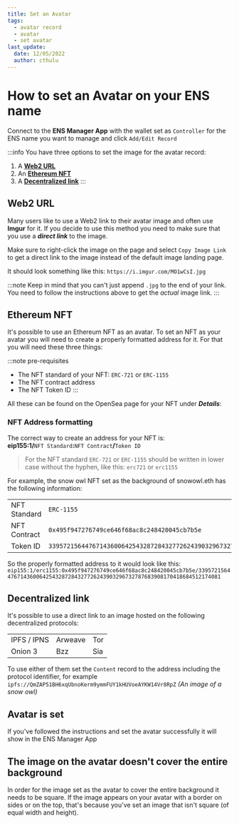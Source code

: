 ```yaml
---
title: Set an Avatar
tags:
  - avatar record
  - avatar
  - set avatar
last_update:
  date: 12/05/2022
  author: cthulu
---
```



# How to set an Avatar on your ENS name
Connect to the <Link to="https://app.ens.domains"><b>ENS Manager App</b></Link> with the wallet set as `Controller` for the ENS name you want to manage and click `Add/Edit Record`
<BrowserWindow url="app.ens.domains">
  <Image img="/img/avatar_set1.webp"/>
</BrowserWindow>

:::info
You have three options to set the image for the avatar record:
 1. A [**Web2 URL**](#a-web2-url)
 1. An [**Ethereum NFT**](#ethereum-nft)
 1. A [**Decentralized link**](#decentralized-link)
:::

## **Web2 URL**
Many users like to use a Web2 link to their avatar image and often use <Link to="https://imgur.com"><b>Imgur</b></Link> for it. If you decide to use this method you need to make sure that you use a ***direct link*** to the image.

Make sure to right-click the image on the page and select `Copy Image Link` to get a direct link to the image instead of the default image landing page.
<BrowserWindow url="imgur.com">
  <Image img="/img/avatar_set2.webp"/>
</BrowserWindow>

It should look something like this: `https://i.imgur.com/MO1wCsI.jpg`

:::note
Keep in mind that you can't just append `.jpg` to the end of your link. You need to follow the instructions above to get the *actual* image link.
:::
<BrowserWindow url="app.ens.domains">
  <Image img="/img/avatar_set3.webp"/>
</BrowserWindow>

## **Ethereum NFT**
It's possible to use an Ethereum NFT as an avatar. To set an NFT as your avatar you will need to create a properly formatted address for it. For that you will need these three things:

:::note pre-requisites
 - The NFT standard of your NFT: `ERC-721` or `ERC-1155`
 - The NFT contract address
 - The NFT Token ID
:::

All these can be found on the OpenSea page for your NFT under ***Details***:
<BrowserWindow url="app.ens.domains">
  <Image img="/img/avatar_set4.webp"/>
</BrowserWindow>

### NFT Address formatting
The correct way to create an address for your NFT is:  
**eip155:1/**`NFT Standard`**:**`NFT Contract`**/**`Token ID`

> For the NFT standard `ERC-721` or `ERC-1155` should be written in lower case without the hyphen, like this: `erc721` or `erc1155`

For example, the snow owl NFT set as the background of snowowl.eth has the following information:

|              |                                                                                 |
| ------------ | ------------------------------------------------------------------------------- |
| NFT Standard | `ERC-1155`                                                                      |
| NFT Contract | `0x495f947276749ce646f68ac8c248420045cb7b5e`                                    |
| Token ID     | `33957215644767143600642543287284327726243903296732787683908170418684512174081` |

So the properly formatted address to it would look like this:
`eip155:1/erc1155:0x495f947276749ce646f68ac8c248420045cb7b5e/33957215644767143600642543287284327726243903296732787683908170418684512174081`

## Decentralized link
It's possible to use a direct link to an image hosted on the following decentralized protocols:

|             |          |          |
| ----------- | -------- | -------- |
| IPFS / IPNS | Arweave  | Tor      |
| Onion 3     | Bzz      | Sia      |

To use either of them set the `Content` record to the address including the protocol identifier, for example `ipfs://QmZAP51BH6xqUbnoKerm9ymmFUY1kHUVoeAYKW14Vr8RpZ` *(An image of a snow owl)*

## Avatar is set
If you've followed the instructions and set the avatar successfully it will show in the ENS Manager App
<BrowserWindow url="app.ens.domains">
  <Image img="/img/avatar_set5.png"/>
</BrowserWindow>


## The image on the avatar doesn't cover the entire background
In order for the image set as the avatar to cover the entire background it needs to be square.
If the image appears on your avatar with a border on sides or on the top, that's because you've set an image that isn't square (of equal width and height).
